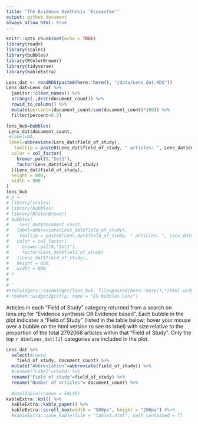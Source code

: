 ```yaml
---
title: "The Evidence Synthesis 'Ecosystem'"
output: github_document
always_allow_html: true
---
```


```r
knitr::opts_chunk$set(echo = TRUE)
library(readr)
library(scales)
library(bubbles)
library(RColorBrewer)
library(tidyverse)
library(kableExtra)
```

```r
Lens_dat <- readRDS(paste0(here::here(), "/data/Lens_dat.RDS"))
Lens_dat=Lens_dat %>% 
  janitor::clean_names() %>% 
  arrange(.,desc(document_count)) %>% 
  rowid_to_column() %>%
  mutate(percent=(document_count/sum(document_count)*100)) %>% 
  filter(percent>0.2)
```


```r
lens_bub=bubbles(
 Lens_dat$document_count,
 #label=NA,
 label=abbreviate(Lens_dat$field_of_study),
   tooltip = paste0(Lens_dat$field_of_study, " articles: ", Lens_dat$document_count),
  color = col_factor(
    brewer.pal(9,"Set1"),
    factor(Lens_dat$field_of_study)
  )(Lens_dat$field_of_study),
  height = 800,
  width = 800
)
lens_bub
# p <- '
# library(scales)
# library(bubbles)
# library(RColorBrewer)
# bubbles(
#    Lens_dat$document_count,
#   label=abbreviate(Lens_dat$field_of_study),
#    tooltip = paste0(Lens_dat$field_of_study, " articles: ", Lens_dat$document_count),
#   color = col_factor(
#     brewer.pal(9,"Set1"),
#     factor(Lens_dat$field_of_study)
#   )(Lens_dat$field_of_study),
#   height = 800,
#   width = 800
# )
# 
# '
#htmlwidgets::saveWidget(lens_bub, file=paste0(here::here(),"/html.widgets/lens_bub.html"))
# rbokeh::widget2gist(p, name = "ES bubbles Lens")
```
Articles in each "Field of Study" category returned from a search on lens.org for "Evidence synthesis OR Evidence based". Each bubble in the plot indicates a "Field of Study" (listed in the table below; hover your mouse over a bubble on the html version to see its label) with size relative to the proportion of the total 2792068 articles within that "Field of Study". Only the top `r dim(Lens_dat)[1] ` categories are included in the plot.

```r
Lens_dat %>% 
  select(#rowid,
    field_of_study, document_count) %>% 
  mutate("Abbreviation"=abbreviate(field_of_study)) %>% 
  #rename("Label"=rowid) %>% 
  rename("Field of study"=field_of_study) %>% 
  rename("Number of articles"= document_count) %>% 
  
  #htmlTable(rnames = FALSE)
kableExtra::kbl() %>% 
  kableExtra::kable_paper() %>%
  kableExtra::scroll_box(width = "500px", height = "200px") #%>% 
  #kableExtra::save_kable(file = "table1.html", self_contained = T)
```